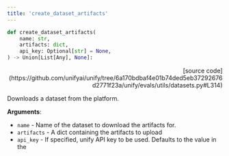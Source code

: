 ```yaml
---
title: 'create_dataset_artifacts'
---
```


```python
def create_dataset_artifacts(
    name: str,
    artifacts: dict,
    api_key: Optional[str] = None,
) -> Union[List[Any], None]:
```

<p align="right">[source code](https://github.com/unifyai/unify/tree/6a170bdbaf4e01b74ded5eb37292676d2771f23a/unify/evals/utils/datasets.py#L314)</p>

Downloads a dataset from the platform.

**Arguments**:

- `name` - Name of the dataset to download the artifacts for.
- `artifacts` - A dict containing the artifacts to upload
- `api_key` - If specified, unify API key to be used. Defaults to the value in the